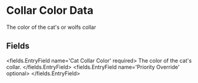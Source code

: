 
# Collar Color Data

The color of the cat's or wolfs collar


## Fields

<fields.EntryField name='Cat Collar Color' required>
     The color of the cat's collar.
</fields.EntryField>
<fields.EntryField name='Priority Override' optional>
</fields.EntryField>
